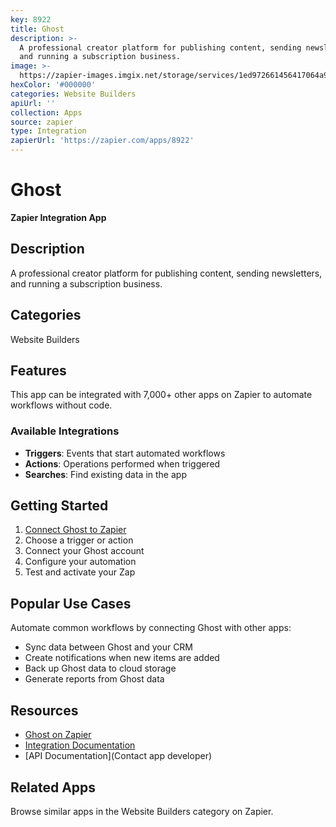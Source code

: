 ```yaml
---
key: 8922
title: Ghost
description: >-
  A professional creator platform for publishing content, sending newsletters,
  and running a subscription business.
image: >-
  https://zapier-images.imgix.net/storage/services/1ed972661456417064a99e414fbcf0c9.png?auto=format%2Ccompress&ixlib=python-3.0.0&q=50
hexColor: '#000000'
categories: Website Builders
apiUrl: ''
collection: Apps
source: zapier
type: Integration
zapierUrl: 'https://zapier.com/apps/8922'
---
```

# Ghost

**Zapier Integration App**

## Description

A professional creator platform for publishing content, sending newsletters, and running a subscription business.

## Categories

Website Builders

## Features

This app can be integrated with 7,000+ other apps on Zapier to automate workflows without code.

### Available Integrations

- **Triggers**: Events that start automated workflows
- **Actions**: Operations performed when triggered
- **Searches**: Find existing data in the app

## Getting Started

1. [Connect Ghost to Zapier](https://zapier.com/apps/8922)
2. Choose a trigger or action
3. Connect your Ghost account
4. Configure your automation
5. Test and activate your Zap

## Popular Use Cases

Automate common workflows by connecting Ghost with other apps:

- Sync data between Ghost and your CRM
- Create notifications when new items are added
- Back up Ghost data to cloud storage
- Generate reports from Ghost data

## Resources

- [Ghost on Zapier](https://zapier.com/apps/8922)
- [Integration Documentation](https://zapier.com/apps/8922/integrations)
- [API Documentation](Contact app developer)

## Related Apps

Browse similar apps in the Website Builders category on Zapier.
